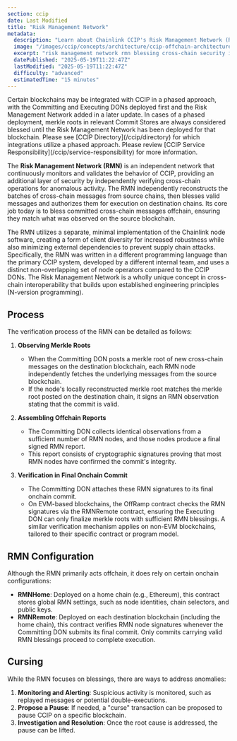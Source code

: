 ```yaml
---
section: ccip
date: Last Modified
title: "Risk Management Network"
metadata:
  description: "Learn about Chainlink CCIP's Risk Management Network (RMN). Understand its role in security, offchain blessing/cursing process, and onchain configuration."
  image: "/images/ccip/concepts/architecture/ccip-offchain-architecture.jpg"
  excerpt: "risk management network rmn blessing cross-chain security independent validation client diversity n-version programming merkle root verification cursing mechanism rmn home contract rmn remote"
  datePublished: "2025-05-19T11:22:47Z"
  lastModified: "2025-05-19T11:22:47Z"
  difficulty: "advanced"
  estimatedTime: "15 minutes"
---
```



<Aside type="caution" title="Phased Deployments">
  Certain blockchains may be integrated with CCIP in a phased approach, with the Committing and Executing DONs deployed
  first and the Risk Management Network added in a later update. In cases of a phased deployment, merkle roots in
  relevant Commit Stores are always considered blessed until the Risk Management Network has been deployed for that
  blockchain. Please see [CCIP Directory](/ccip/directory) for which integrations utilize a phased approach. Please
  review [CCIP Service Responsibility](/ccip/service-responsibility) for more information.
</Aside>

The **Risk Management Network (RMN)** is an independent network that continuously monitors and validates the behavior of CCIP, providing an additional layer of security by independently verifying cross-chain operations for anomalous activity. The RMN independently reconstructs the batches of cross-chain messages from source chains, then blesses valid messages and authorizes them for execution on destination chains. Its core job today is to bless committed cross-chain messages offchain, ensuring they match what was observed on the source blockchain.

The RMN utilizes a separate, minimal implementation of the Chainlink node software, creating a form of client diversity for increased robustness while also minimizing external dependencies to prevent supply chain attacks. Specifically, the RMN was written in a different programming language than the primary CCIP system, developed by a different internal team, and uses a distinct non-overlapping set of node operators compared to the CCIP DONs. The Risk Management Network is a wholly unique concept in cross-chain interoperability that builds upon established engineering principles (N-version programming).

## Process

The verification process of the RMN can be detailed as follows:

1. **Observing Merkle Roots**
   - When the Committing DON posts a merkle root of new cross-chain messages on the destination blockchain, each RMN node independently fetches the underlying messages from the source blockchain.
   - If the node's locally reconstructed merkle root matches the merkle root posted on the destination chain, it signs an RMN observation stating that the commit is valid.

1. **Assembling Offchain Reports**
   - The Committing DON collects identical observations from a sufficient number of RMN nodes, and those nodes produce a final signed RMN report.
   - This report consists of cryptographic signatures proving that most RMN nodes have confirmed the commit's integrity.

1. **Verification in Final Onchain Commit**
   - The Committing DON attaches these RMN signatures to its final onchain commit.
   - On EVM-based blockchains, the OffRamp contract checks the RMN signatures via the RMNRemote contract, ensuring the Executing DON can only finalize merkle roots with sufficient RMN blessings. A similar verification mechanism applies on non-EVM blockchains, tailored to their specific contract or program model.

## RMN Configuration

Although the RMN primarily acts offchain, it does rely on certain onchain configurations:

- **RMNHome**: Deployed on a home chain (e.g., Ethereum), this contract stores global RMN settings, such as node identities, chain selectors, and public keys.
- **RMNRemote**: Deployed on each destination blockchain (including the home chain), this contract verifies RMN node signatures whenever the Committing DON submits its final commit. Only commits carrying valid RMN blessings proceed to complete execution.

## Cursing

While the RMN focuses on blessings, there are ways to address anomalies:

1. **Monitoring and Alerting**: Suspicious activity is monitored, such as replayed messages or potential double-executions.
1. **Propose a Pause**: If needed, a "curse" transaction can be proposed to pause CCIP on a specific blockchain.
1. **Investigation and Resolution**: Once the root cause is addressed, the pause can be lifted.
